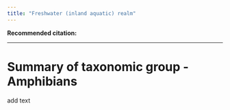 ```yaml
---
title: "Freshwater (inland aquatic) realm"
---
```


**Recommended citation:**

------------------------------------------------------------------------

# Summary of taxonomic group - Amphibians

add text
